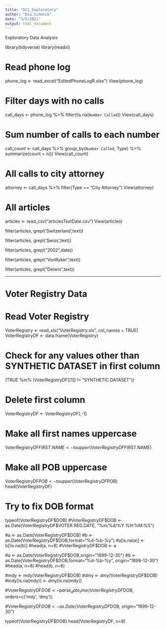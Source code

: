 ```yaml
---
title: "DC1_Exploratory"
author: "Esa Schenck"
date: "3/5/2021"
output: html_document
---
```


Exploratory Data Analysis

library(tidyverse)
library(readxl)

# Read phone log
phone_log <- read_excel("EditedPhoneLogR.xlsx")
View(phone_log)

# Filter days with no calls
call_days <- phone_log %>% 
  filter(!is.na(`Number Called`))
View(call_days)

# Sum number of calls to each number 
call_count <- call_days %>% 
  group_by(`Number Called`, Type) %>% 
  summarize(count = n())
View(call_count)

# All calls to city attorney 
attorney <- call_days %>% 
  filter(Type == "City Attorney")
View(attorney)

# All articles
articles <- read_csv("articlesTextDate.csv")
View(articles)

filter(articles, grepl('Switzerland',text))

filter(articles, grepl('Swiss',text))

filter(articles, grepl("2002",date))

filter(articles, grepl("VonRyker",text))

filter(articles, grepl("Delwin",text))

----------------------------------------------------
# Voter Registry Data

# Read Voter Registry
VoterRegistry <- read_xls("VoterRegistry.xls", col_names = TRUE)
VoterRegistryDF <- data.frame(VoterRegistry)

# Check for any values other than SYNTHETIC DATASET in first column
(TRUE %in% (VoterRegistryDF[[1]] != "SYNTHETIC DATASET"))

# Delete first column
VoterRegistryDF <- VoterRegistryDF[,-1]

# Make all first names uppercase
VoterRegistryDF$FIRST.NAME <- toupper(VoterRegistryDF$FIRST.NAME)

# Make all POB uppercase
VoterRegistryDF$POB <- toupper(VoterRegistryDF$POB)
head(VoterRegistryDF)

# Try to fix DOB format
typeof(VoterRegistryDF$DOB)
#VoterRegistryDF$DOB <- as.Date(VoterRegistryDF$VOTER.REG.DATE, "%m/%d/%Y %H:%M:%S")

#a <- as.Date(VoterRegistryDF$DOB)
#b <- as.Date(VoterRegistryDF$DOB,format="%d-%b-%y")
#a[is.na(a)] <- b[!is.na(b)]
#head(a, n=8)
#VoterRegistryDF$DOB <- a

#a <- as.Date(VoterRegistryDF$DOB,origin="1899-12-30")
#b <- as.Date(VoterRegistryDF$DOB,format="%d-%b-%y", origin="1899-12-30")
#head(a, n=8)
#head(b, n=8)

#mdy <- mdy(VoterRegistryDF$DOB)
#dmy <- dmy(VoterRegistryDF$DOB)
#mdy[is.na(mdy)] <- dmy[is.na(mdy)]

#VoterRegistryDF$DOB <- parse_date_time(VoterRegistryDF$DOB, orders=c('mdy', 'dmy'))

#VoterRegistryDF$DOB <- as.Date(VoterRegistryDF$DOB, origin="1899-12-30")

typeof(VoterRegistryDF$DOB)
head(VoterRegistryDF, n=8)
